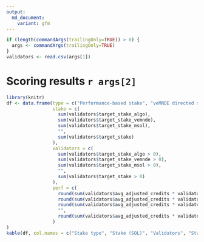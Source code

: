 ```yaml
---
output:
  md_document:
    variant: gfm
---
```

```r
if (length(commandArgs(trailingOnly=TRUE)) > 0) {
  args <- commandArgs(trailingOnly=TRUE)
}
validators <- read.csv(args[1])
```
# Scoring results `r args[2]`
```r
library(knitr)
df <- data.frame(type = c("Performance-based stake", "veMNDE directed stake", "mSOL directed stake", "", "**Total stake**"),
                 stake = c(
                   sum(validators$target_stake_algo),
                   sum(validators$target_stake_vemnde),
                   sum(validators$target_stake_msol),
                   "",
                   sum(validators$target_stake)
                 ),
                 validators = c(
                   sum(validators$target_stake_algo > 0),
                   sum(validators$target_stake_vemnde > 0),
                   sum(validators$target_stake_msol > 0),
                   "",
                   sum(validators$target_stake > 0)
                 ),
                 perf = c(
                   round(sum(validators$avg_adjusted_credits * validators$target_stake_algo) / sum(validators$target_stake_algo)),
                   round(sum(validators$avg_adjusted_credits * validators$target_stake_vemnde) / sum(validators$target_stake_vemnde)),
                   round(sum(validators$avg_adjusted_credits * validators$target_stake_msol) / sum(validators$target_stake_msol)),
                   "",
                   round(sum(validators$avg_adjusted_credits * validators$target_stake) / sum(validators$target_stake))
                 )
)
kable(df, col.names = c("Stake type", "Stake (SOL)", "Validators", "Stake-weighted performance"))
```
